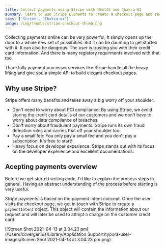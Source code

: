 ```yaml
---
title: Collect payments using Stripe with NextJS and Chakra-UI
summary: learn to use Stripe Elements to create a checkout page and receive payments from within your app...
tags: ['Stripe', 'Chakra-ui'] 
image: /img/thumbs/stripe-checkout-thumb.png
---
```


Collecting payments online can be very powerful; It simply opens up the door to a whole new set of possibities. But it can be daunting to get started with it. It can also be dangrous. The user is trusting you with their credit card information. And there is many reglatory requirments involved with that too. 

Thankfully payment processer services like Stripe handle all the heavy lifting and give you a simple API to build elegant checkout pages. 

## Why use Stripe?

Stripe offers many benefits and takes away a big worry off your shoulder:

- Don't need to worry about PCI compliance:
  By using Stripe, we avoid storing the credit card details of our customers and we don't have to worry about data compliance of breaches.
- Don't worry about fraudulent payments:
  Stripe runs its own fraud detection rules and carries that off your shoulder too.
- Pay a small fee:
  You only pay a small fee and you don't pay a subscription. It's free to start!!
- Heavy focus on developer experience:
  Stripe stands out with its focus on the developer experience and excellent documentations. 



## Acepting payments overview

Before we get started writing code, I'd like to explain the process steps in general. Having an abstract understanding of the process before starting is very useful. 

Stripe payments is based on the payment intent concept. Once the user visits the checkout page, we get in touch with Stripe to create a `paymentIntent` object. This object will contain the information about our request and will later be used to attmpt a charge on the customer credit card.

![Screen Shot 2021-04-13 at 3.04.23 pm](/Users/covergenius/Library/Application Support/typora-user-images/Screen Shot 2021-04-13 at 3.04.23 pm.png)